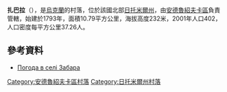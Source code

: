 {{coord|49|59|48|N|28|55|40|E|scale:30000|display=title}}

'''扎巴拉'''（{{lang-uk|Забара}}），是[[烏克蘭|烏克蘭]]的村落，位於該國北部[[日托米爾州|日托米爾州]]，由[[安德魯紹夫卡區|安德魯紹夫卡區]]負責管轄，始建於1793年，面積10.79平方公里，海拔高度232米，2001年人口402，人口密度每平方公里37.26人。

==參考資料==
* [http://weather.in.ua/ua/zhitomirskaja/7997 Погода в селі Забара] {{Wayback|url=http://weather.in.ua/ua/zhitomirskaja/7997 |date=20160305093440 }}

{{DEFAULTSORT:Забара}}
[[Category:安德魯紹夫卡區村落|Category:安德魯紹夫卡區村落]]
[[Category:日托米爾州村落|Category:日托米爾州村落]]


{{Zhytomyr-geo-stub}}